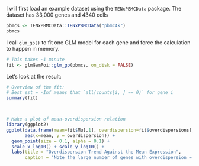 I will first load an example dataset using the `TENxPBMCData` package. The dataset has 33,000 genes and 4340 cells
```r
pbmcs <- TENxPBMCData::TENxPBMCData("pbmc4k")
pbmcs
```

I call `glm_gp()` to fit one GLM model for each gene and force the calculation to happen in memory.

```r
# This takes ~1 minute
fit <- glmGamPoi::glm_gp(pbmcs, on_disk = FALSE)
```

Let's look at the result:

```r
# Overview of the fit:
# Best_est = -Inf means that `all(counts[i, ] == 0)` for gene i
summary(fit)



# Make a plot of mean-overdispersion relation
library(ggplot2)
ggplot(data.frame(mean=fit$Mu[,1], overdispersion=fit$overdispersions),
       aes(x=mean, y = overdispersion)) +
  geom_point(size = 0.1, alpha = 0.1) +
  scale_x_log10() + scale_y_log10() +
  labs(title = "Overdispersion Trend Against the Mean Expression",
       caption = "Note the large number of genes with overdispersion = 0 at the bottom of the plot")
```
